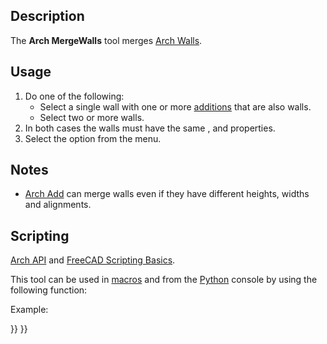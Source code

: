 <languages/>
<translate>

<!--T:5-->
{{Docnav
|[[Arch_CloseHoles|CloseHoles]]
|[[Arch_Check|Check]]
|[[BIM_Workbench|BIM]]
|IconL=Arch_CloseHoles.svg
|IconR=Arch_Check.svg
|IconC=Workbench_BIM.svg
}}

<!--T:1-->
{{GuiCommand
|Name=Arch MergeWalls
|MenuLocation=Utils → Merge Walls
|Workbenches=[[BIM_Workbench|BIM]]
|SeeAlso=[[Arch_Wall|Arch Wall]]
}}

==Description== <!--T:2-->

<!--T:6-->
The '''Arch MergeWalls''' tool merges [[Arch_Wall|Arch Walls]].

==Usage== <!--T:3--> 

<!--T:7-->
# Do one of the following:
#* Select a single wall with one or more [[Arch_Add|additions]] that are also walls.
#* Select two or more walls.
# In both cases the walls must have the same {{PropertyData|Height}}, {{PropertyData|Width}} and {{PropertyData|Align}} properties.
# Select the {{MenuCommand|Utils → [[Image:Arch_MergeWalls.svg|16px]] Merge Walls}} option from the menu.

==Notes== <!--T:17-->

<!--T:18-->
* [[Arch_Add|Arch Add]] can merge walls even if they have different heights, widths and alignments.

== Scripting == <!--T:8-->

<!--T:16-->
{{Emphasis|See also:}} [[Arch_API|Arch API]] and [[FreeCAD_Scripting_Basics|FreeCAD Scripting Basics]].

<!--T:9-->
This tool can be used in [[Macros|macros]] and from the [[Python|Python]] console by using the following function:

</translate>
{{Code|code=
base = joinWalls(walls, delete=False)
}}
<translate>

<!--T:10-->
Example:

</translate>
{{Code|code=
import FreeCAD, Draft, Arch

p1 = FreeCAD.Vector(0, 0, 0)
p2 = FreeCAD.Vector(2000, 0, 0)
baseline = Draft.makeLine(p1, p2)
Wall1 = Arch.makeWall(baseline, length=None, width=150, height=2000)
FreeCAD.ActiveDocument.recompute()

Wall2 = Arch.makeWall(None, length=2000, width=200, height=1000)
FreeCAD.ActiveDocument.recompute() 

base = Arch.joinWalls([Wall1, Wall2])
}}
<translate>


<!--T:11-->
{{Docnav
|[[Arch_CloseHoles|CloseHoles]]
|[[Arch_Check|Check]]
|[[BIM_Workbench|BIM]]
|IconL=Arch_CloseHoles.svg
|IconR=Arch_Check.svg
|IconC=Workbench_BIM.svg
}}

</translate>
{{BIM_Tools_navi{{#translation:}}}}
{{Userdocnavi{{#translation:}}}}